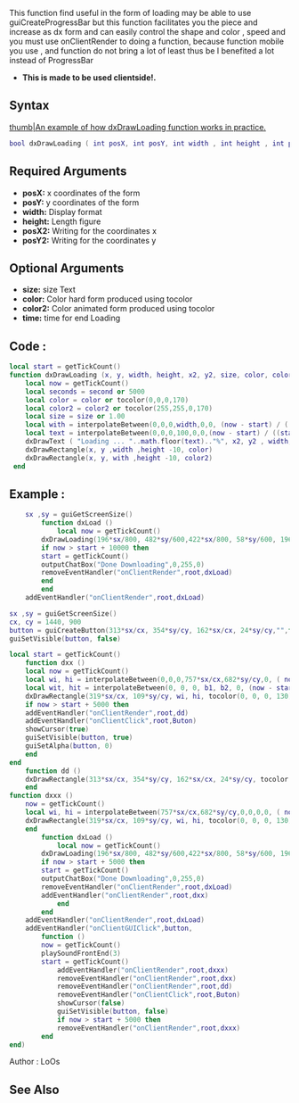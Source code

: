 {{Useful Function}}

This function find useful in the form of loading may be able to use guiCreateProgressBar but this function facilitates you the piece and increase as dx form and can easily control the shape and color , speed and you must use onClientRender to doing a function, because function mobile you use , and function do not bring a lot of least thus be I benefited a lot instead of ProgressBar
*'''This is made to be used clientside!.'''
== Syntax ==
[[/File:Mta-screen_2015-08-28_10-47-28.png.md|thumb|An example of how dxDrawLoading function works in practice.]]
<syntaxhighlight lang="lua">
bool dxDrawLoading ( int posX, int posY, int width , int height , int posX2 , int posY2 [ int size = 1.00 , int color = black , int color2 = green ,  int time  = 5000 ] )
</syntaxhighlight>

== Required Arguments ==

*'''posX:''' x coordinates of the form
*'''posY:''' y coordinates of the form
*'''width:''' Display format
*'''height:''' Length figure
*'''posX2:''' Writing for the coordinates x
*'''posY2:''' Writing for the coordinates y
== Optional Arguments ==
*'''size:''' size Text
*'''color:''' Color hard form produced using tocolor
*'''color2:''' Color animated form produced using tocolor
*'''time:''' time for end Loading

== Code : ==

<section name="Client" class="client" show="true">
<syntaxhighlight lang="lua">
local start = getTickCount()
function dxDrawLoading (x, y, width, height, x2, y2, size, color, color2, second)
    local now = getTickCount()
    local seconds = second or 5000
	local color = color or tocolor(0,0,0,170)
	local color2 = color2 or tocolor(255,255,0,170)
	local size = size or 1.00
    local with = interpolateBetween(0,0,0,width,0,0, (now - start) / ((start + seconds) - start), "Linear")
    local text = interpolateBetween(0,0,0,100,0,0,(now - start) / ((start + seconds) - start),"Linear")
    dxDrawText ( "Loading ... "..math.floor(text).."%", x2, y2 , width, height, tocolor ( 0, 255, 0, 255 ), size, "pricedown" )
    dxDrawRectangle(x, y ,width ,height -10, color)
    dxDrawRectangle(x, y, with ,height -10, color2)
 end
</syntaxhighlight>
</section>


== Example : ==
 
<section name="Client" class="client" show="true">
<syntaxhighlight lang="lua">
	sx ,sy = guiGetScreenSize()
        function dxLoad ()
		    local now = getTickCount()
        dxDrawLoading(196*sx/800, 482*sy/600,422*sx/800, 58*sy/600, 196*sx/800 , 450*sy/600 ,1.00*sx/800,tocolor(0,0,0,170),tocolor(0,255,0,170),10000)
		if now > start + 10000 then
		start = getTickCount()
		outputChatBox("Done Downloading",0,255,0)
		removeEventHandler("onClientRender",root,dxLoad)
        end
        end
	addEventHandler("onClientRender",root,dxLoad)
</syntaxhighlight>
</section>

<section name="Client" class="client" show="true">
<syntaxhighlight lang="lua">
sx ,sy = guiGetScreenSize()
cx, cy = 1440, 900
button = guiCreateButton(313*sx/cx, 354*sy/cy, 162*sx/cx, 24*sy/cy,"",false)
guiSetVisible(button, false)

local start = getTickCount()
	function dxx ()
	local now = getTickCount()
	local wi, hi = interpolateBetween(0,0,0,757*sx/cx,682*sy/cy,0, ( now - start ) / (( start + 5000 ) - start),  "Linear")
	local wit, hit = interpolateBetween(0, 0, 0, b1, b2, 0, (now - start) / ((start + 5000) - start), "Linear")
	dxDrawRectangle(319*sx/cx, 109*sy/cy, wi, hi, tocolor(0, 0, 0, 130), false)
	if now > start + 5000 then
	addEventHandler("onClientRender",root,dd)
	addEventHandler("onClientClick",root,Buton)
	showCursor(true)
	guiSetVisible(button, true)
	guiSetAlpha(button, 0)
	end
end
	function dd ()
	dxDrawRectangle(313*sx/cx, 354*sy/cy, 162*sx/cx, 24*sy/cy, tocolor(255,255,255, 255), false)
	end
function dxxx ()
	now = getTickCount()
	local wi, hi = interpolateBetween(757*sx/cx,682*sy/cy,0,0,0,0, ( now - start ) / (( start + 5000 ) - start),  "Linear")
	dxDrawRectangle(319*sx/cx, 109*sy/cy, wi, hi, tocolor(0, 0, 0, 130), false)
	end
        function dxLoad ()
		    local now = getTickCount()
        dxDrawLoading(196*sx/800, 482*sy/600,422*sx/800, 58*sy/600, 196*sx/800 , 450*sy/600 ,1.00*sx/800,tocolor(255,255,255,170),tocolor(0,0,255,170),5000)
		if now > start + 5000 then
		start = getTickCount()
		outputChatBox("Done Downloading",0,255,0)
		removeEventHandler("onClientRender",root,dxLoad)
		addEventHandler("onClientRender",root,dxx)
			end
		end
	addEventHandler("onClientRender",root,dxLoad)
	addEventHandler("onClientGUIClick",button,
		function ()
		now = getTickCount()
		playSoundFrontEnd(3)
		start = getTickCount()
			addEventHandler("onClientRender",root,dxxx)
			removeEventHandler("onClientRender",root,dxx)
			removeEventHandler("onClientRender",root,dd)
			removeEventHandler("onClientClick",root,Buton)
			showCursor(false)
			guiSetVisible(button, false)
			if now > start + 5000 then
			removeEventHandler("onClientRender",root,dxxx)
		end
end)
</syntaxhighlight>
</section>
Author : LoOs

==See Also==
{{Useful_Functions}}